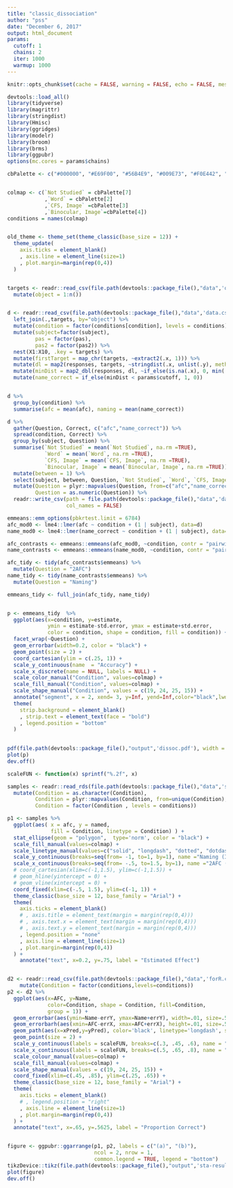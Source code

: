 ```yaml
---
title: "classic_dissociation"
author: "pss"
date: "December 6, 2017"
output: html_document
params:
  cutoff: 1
  chains: 2
  iter: 1000
  warmup: 1000
---
```


```r
knitr::opts_chunk$set(cache = FALSE, warning = FALSE, echo = FALSE, message = FALSE)

devtools::load_all()
library(tidyverse)
library(magrittr)
library(stringdist)
library(Hmisc)
library(ggridges)
library(modelr)
library(broom)
library(brms)
library(ggpubr)
options(mc.cores = params$chains)

cbPalette <- c("#000000", "#E69F00", "#56B4E9", "#009E73", "#F0E442", "#0072B2", "#D55E00", "#CC79A7")


colmap <- c(`Not Studied` = cbPalette[7]
            ,`Word` = cbPalette[2]
            ,`CFS, Image` =cbPalette[3]
            ,`Binocular, Image`=cbPalette[4])
conditions = names(colmap)


old_theme <- theme_set(theme_classic(base_size = 12)) +
  theme_update(
    axis.ticks = element_blank()
    , axis.line = element_line(size=1)
    , plot.margin=margin(rep(0,4))
  )


targets <- readr::read_csv(file.path(devtools::package_file(),"data",'objectNames.csv'), col_names = FALSE) %>%
  mutate(object = 1:n())


d <- readr::read_csv(file.path(devtools::package_file(),"data",'data.csv')) %>%
  left_join(.,targets, by="object") %>%
  mutate(condition = factor(conditions[condition], levels = conditions)) %>%
  mutate(subject=factor(subject),
         pas = factor(pas),
         pas2 = factor(pas2)) %>%
  nest(X1:X10, .key = targets) %>%
  mutate(firstTarget = map_chr(targets, ~extract2(.x, 1))) %>%
  mutate(dl = map2(responses, targets, ~stringdist(.x, unlist(.y), method="dl"))) %>%
  mutate(minDist = map2_dbl(responses, dl, ~if_else(is.na(.x), 0, min(.y, na.rm=TRUE))))  %>% # warning appears but can be ignored due to if_else
  mutate(name_correct = if_else(minDist < params$cutoff, 1, 0)) 


d %>%
  group_by(condition) %>%
  summarise(afc = mean(afc), naming = mean(name_correct))

d %>%
  gather(Question, Correct, c("afc","name_correct")) %>%
  spread(condition, Correct) %>%
  group_by(subject, Question) %>%
  summarise(`Not Studied` = mean(`Not Studied`, na.rm =TRUE), 
            `Word` = mean(`Word`, na.rm =TRUE),
            `CFS, Image` = mean(`CFS, Image`, na.rm =TRUE),
            `Binocular, Image` = mean(`Binocular, Image`, na.rm =TRUE)) %>%
  mutate(between = 1) %>%
  select(subject, between, Question, `Not Studied`, `Word`, `CFS, Image`, `Binocular, Image`) %>%
  mutate(Question = plyr::mapvalues(Question, from=c("afc","name_correct"), to=1:2),
         Question = as.numeric(Question)) %>%
  readr::write_csv(path = file.path(devtools::package_file(),"data",'data_temporary.csv'),
                   col_names = FALSE)

```

```r

emmeans::emm_options(pbkrtest.limit = 6784)
afc_mod0 <- lme4::lmer(afc ~ condition + (1 | subject), data=d)
name_mod0 <- lme4::lmer(name_correct ~ condition + (1 | subject), data=d)

afc_contrasts <- emmeans::emmeans(afc_mod0, ~condition, contr = "pairwise", lmer.df = "kenward-roger", weights = "cells")
name_contrasts <- emmeans::emmeans(name_mod0, ~condition, contr = "pairwise", lmer.df = "kenward-roger", weights = "cells")

```



```r

afc_tidy <- tidy(afc_contrasts$emmeans) %>%
  mutate(Question = "2AFC")
name_tidy <- tidy(name_contrasts$emmeans) %>%
  mutate(Question = "Naming")

emmeans_tidy <- full_join(afc_tidy, name_tidy)


p <- emmeans_tidy  %>%
  ggplot(aes(x=condition, y=estimate, 
             ymin = estimate-std.error, ymax = estimate+std.error, 
             color = condition, shape = condition, fill = condition)) +
  facet_wrap(~Question) +
  geom_errorbar(width=0.2, color = "black") +
  geom_point(size = 2) +
  coord_cartesian(ylim = c(.25, 1)) +
  scale_y_continuous(name  = "Accuracy") +
  scale_x_discrete(name = NULL, labels = NULL) +
  scale_color_manual("Condition", values=colmap) +
  scale_fill_manual("Condition", values=colmap) +
  scale_shape_manual("Condition", values = c(19, 24, 25, 15)) +
  annotate("segment", x = 2, xend= 3, y=Inf, yend=Inf,color="black",lwd=1) +
  theme(
    strip.background = element_blank()
    , strip.text = element_text(face = "bold")
    , legend.position = "bottom"
  )

  
pdf(file.path(devtools::package_file(),"output",'dissoc.pdf'), width = 6, height = 4)
plot(p)
dev.off()

```



```r

scaleFUN <- function(x) sprintf("%.2f", x)

samples <- readr::read_rds(file.path(devtools::package_file(),"data",'samples.rds')) %>%
  mutate(Condition = as.character(Condition),
         Condition = plyr::mapvalues(Condition, from=unique(Condition), to = conditions),
         Condition = factor(Condition , levels = conditions))

p1 <- samples %>%
  ggplot(aes( x = afc, y = named, 
              fill = Condition, linetype = Condition) ) +
  stat_ellipse(geom = "polygon",  type='norm', color = "black") +
  scale_fill_manual(values=colmap) +
  scale_linetype_manual(values=c("solid", "longdash", "dotted", "dotdash")) +
  scale_y_continuous(breaks=seq(from= -1, to=1, by=1), name ="Naming (Identity Knowledge)") +
  scale_x_continuous(breaks=seq(from= -.5, to=1.5, by=1), name ="2AFC (Visual Knowledge)") +
  # coord_cartesian(xlim=c(-1,1.5), ylim=c(-1,1.5)) +
  # geom_hline(yintercept = 0) +
  # geom_vline(xintercept = 0) +
  coord_fixed(xlim=c(-.5, 1.5), ylim=c(-1, 1)) +
  theme_classic(base_size = 12, base_family = "Arial") +
  theme(        
    axis.ticks = element_blank()
    # , axis.title = element_text(margin = margin(rep(0,4)))
    # , axis.text.x = element_text(margin = margin(rep(0,4)))
    # , axis.text.y = element_text(margin = margin(rep(0,4)))
    , legend.position = "none"
    , axis.line = element_line(size=1)
    , plot.margin=margin(rep(0,4))
  ) +
    annotate("text", x=0.2, y=.75, label = "Estimated Effect") 


d2 <- readr::read_csv(file.path(devtools::package_file(),"data",'forR.csv')) %>%
    mutate(Condition = factor(conditions,levels=conditions))
p2 <- d2 %>%
  ggplot(aes(x=AFC, y=Name, 
             color=Condition, shape = Condition, fill=Condition,
             group = 1)) +
  geom_errorbar(aes(ymin=Name-errY, ymax=Name+errY), width=.01, size=.5, color = "black") +
  geom_errorbarh(aes(xmin=AFC-errX, xmax=AFC+errX), height=.01, size=.5, color = "black") +
  geom_path(aes(x=xPred,y=yPred), color='black', linetype='longdash', size=1)  +
  geom_point(size = 2) +
  scale_y_continuous(labels = scaleFUN, breaks=c(.3, .45, .6), name = "Naming (Identity Knowledge)") +
  scale_x_continuous(labels = scaleFUN, breaks=c(.5, .65, .8), name = "2AFC (Visual Knowledge)") +
  scale_colour_manual(values=colmap) +
  scale_fill_manual(values=colmap) +
  scale_shape_manual(values = c(19, 24, 25, 15)) +
  coord_fixed(xlim=c(.45, .85), ylim=c(.25, .65)) +
  theme_classic(base_size = 12, base_family = "Arial") +
  theme(        
    axis.ticks = element_blank()
    # , legend.position = "right"
    , axis.line = element_line(size=1)
    , plot.margin=margin(rep(0,4))
  ) +
  annotate("text", x=.65, y=.5625, label = "Proportion Correct")


figure <- ggpubr::ggarrange(p1, p2, labels = c("(a)", "(b)"),
                            ncol = 2, nrow = 1,
                            common.legend = TRUE, legend = "bottom") 
tikzDevice::tikz(file.path(devtools::package_file(),"output",'sta-results.tikz'), width = 6, height = 4)
plot(figure)
dev.off()

```

